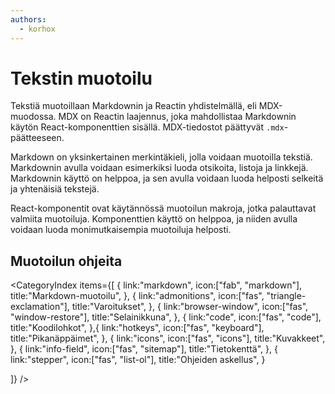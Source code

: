 ```yaml
---
authors:
  - korhox
---
```


# Tekstin muotoilu

Tekstiä muotoillaan Markdownin ja Reactin yhdistelmällä, eli MDX-muodossa. MDX on Reactin laajennus, joka mahdollistaa Markdownin käytön React-komponenttien sisällä. MDX-tiedostot päättyvät `.mdx`-päätteeseen.

Markdown on yksinkertainen merkintäkieli, jolla voidaan muotoilla tekstiä. Markdownin avulla voidaan esimerkiksi luoda otsikoita, listoja ja linkkejä. Markdownin käyttö on helppoa, ja sen avulla voidaan luoda helposti selkeitä ja yhtenäisiä tekstejä.

React-komponentit ovat käytännössä muotoilun makroja, jotka palauttavat valmiita muotoiluja. Komponenttien käyttö on helppoa, ja niiden avulla voidaan luoda monimutkaisempia muotoiluja helposti.

## Muotoilun ohjeita

<CategoryIndex items={[
  {
    link:"markdown",
    icon:["fab", "markdown"],
    title:"Markdown-muotoilu",
  },
  {
    link:"admonitions",
    icon:["fas", "triangle-exclamation"],
    title:"Varoitukset",
  },
  {
    link:"browser-window",
    icon:["fas", "window-restore"],
    title:"Selainikkuna",
  },
  {
    link:"code",
    icon:["fas", "code"],
    title:"Koodilohkot",
  },{
    link:"hotkeys",
    icon:["fas", "keyboard"],
    title:"Pikanäppäimet",
  },
  {
    link:"icons",
    icon:["fas", "icons"],
    title:"Kuvakkeet",
  },
  {
    link:"info-field",
    icon:["fas", "sitemap"],
    title:"Tietokenttä",
  },
  {
    link:"stepper",
    icon:["fas", "list-ol"],
    title:"Ohjeiden askellus",
  }
  
]} />
